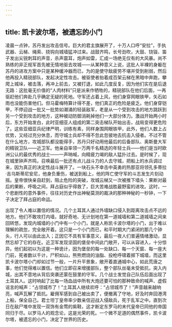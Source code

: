 ```yaml
---
---
---
```

title: 凯卡波尔塔，被遗忘的小门
---




凌晨一点钟，苏丹发出攻击信号。巨大的君主旗展开了，十万人口呼“安拉”，手执武器、云梯、绳索、挠钩向城墙猛冲过来。战鼓齐鸣，长号劲吹，大鼓、铙钹、笛子发出尖锐刺耳的声音，杀声震耳，炮声如雷，汇成一场绝无仅有的大风暴。尚不熟练的非正规军首先被无情地驱去攻城——从某种意义上说，这批人半裸的身躯在苏丹的进攻方案中只是某种缓冲器而已，为的是使守敌疲劳不堪并受到削弱，然后他再投入精锐部队，发起决定性攻击。被驱使者抬着成百架云梯在黑暗中奔跑，攀爬上城垛，被击落，再冲上前去，又被打退，如此几度反复，因为他们实在是后退无路：这批毫无价值的“人肉材料”只是派来作牺牲的，精锐部队在他们后面，一再驱赶他们奔赴几乎确定无疑的死地。守军还占着上风，他们身穿网眼铁甲，矢石如雨也没能伤害他们。但马霍梅特算计得不差，他们真正的危险是疲乏。他们身穿铠甲，不停迎战一批又一批势如潮涌的轻装敌军，老是从一个受到攻击的地方跳跃到另一个受到攻击的地方，这种被动防御消耗掉他们一大部分体力。激战开始两小时后，东方开始发白，此时亚细亚人组成的第二突击梯队开始出击，战局变得更危险了。这些亚细亚兵纪律严明，训练有素，同样身围网眼铁甲，此外，他们人数上占优势，又经过充分休息，而守城士兵却不得不忽此忽彼地去抗击入侵者。不过不管在什么地方，攻城部队都没能得手，苏丹只好动用他最后的后备部队、奥斯曼大军的精锐卫队——近卫军。他亲自率领一万两千名精选的年轻士兵——他们是当时欧洲公认的最优秀的战士——一声呐喊，向精疲力竭的敌人猛扑过去。是时候了，现在城里钟声齐鸣，召唤最后一批还有点儿战斗力的人去守城，把船上的水兵调过来，因为真正的决定性战斗展开了。一块石头不幸击中英勇的热那亚将领孔多蒂拉·吉乌斯蒂尼安尼，他身负重伤，被送到船上，他的阵亡使守军的斗志发生片刻动摇。皇帝很快亲自赶到，阻止危险的突破，攻城云梯又一次被推下墙头：果断对最后的果断，呼吸之间，拜占庭似乎得救了，巨大苦难战胜最野蛮的进攻。这时，一个悲剧性的意外事件，往往对历史作出神秘莫测的裁决的那种神秘的一秒钟，一下子决定了拜占庭的命运。

出现了令人难以置信的情况。几个土耳其人通过外墙缺口侵入到距离攻击点不远的地方。他们不敢攻打内墙，就好奇地、无计划地在第一道城墙和第二道城墙之间来回转悠，发现内城墙的小门中有一个小门，就是人称凯卡波尔塔的小门，出于难以理解的疏忽，完全敞开着。这只是一个小门而已，和平时期大门紧闭的那几个钟头，行人可以由此出入；正因它不具有军事意义，最后一夜人们普遍情绪激动，显然忘却了它的存在。近卫军发现坚固的堡垒中间此门敞开，可以从容进入，十分惊异。他们起初以为这是一种诡计，因为堡垒的每一处缺口、每一个天窗、每一座大门前，死者数以千计，尸积如山，熊熊燃烧的油脂、投枪呼啸着掷下城墙，而这里凯卡波尔塔小门却如过节一般，一片升平景象，敞开着直通城中心，如此荒唐之事，他们觉得难以置信。他们立即召来增援部队，整个部队丝毫未受抵抗，突入内城，出其不意地从背后突袭还蒙在鼓里的守军。几个战士发觉自己队伍后面出现了土耳其人。这时响起了比每一场血战中所有大炮还要可怕的那种致命的喊声、虚假谣言的喊声：“占领城市了！”土耳其人继续欢呼：“占领城市了！”声音越来越响亮，喊声瓦解了抵抗。雇佣军感到自己被出卖了，便撤离了守地，好及时奔回港湾上船，保全自己。君士坦丁皇帝率少数亲信迎战入侵敌兵，死于乱军之中。直到次日在敌尸堆中发现一双饰有金莺的紫鞋，这才断定东罗马的末代皇帝已同他的帝国同归于尽。以罗马人的观念论，这是光荣的死。一个微不足道的偶然事件，凯卡波尔塔，被遗忘的小门，决定了世界的历史。